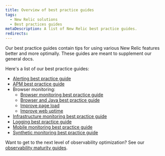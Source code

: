 ```yaml
---
title: Overview of best practice guides 
tags:
  - New Relic solutions
  - Best practices guides
metaDescription: A list of New Relic best practice guides. 
redirects:
---
```


Our best practice guides contain tips for using various New Relic features better and more optimally. These guides are meant to supplement our general docs. 

Here's a list of our best practice guides: 

* [Alerting best practice guide](/docs/new-relic-solutions/best-practices-guides/alerts-applied-intelligence/alerts-best-practices)
* [APM best practice guide](/docs/new-relic-solutions/best-practices-guides/full-stack-observability/apm-best-practices-guide)
* Browser monitoring: 
  * [Browser monitoring best practice guide](/docs/new-relic-solutions/best-practices-guides/full-stack-observability/browser-monitoring-best-practices-guide)
  * [Browser and Java best practice guide](/docs/new-relic-solutions/best-practices-guides/full-stack-observability/browser-monitoring-best-practices-java)
  * [Improve page load](/docs/new-relic-solutions/best-practices-guides/cx-improve-page-load)
  * [Improve web uptime](/docs/new-relic-solutions/best-practices-guides/cx-improve-web-uptime)
* [Infrastructure monitoring best practice guide](/docs/new-relic-solutions/best-practices-guides/full-stack-observability/infrastructure-monitoring-best-practices-guide)
* [Logging best practice guide](/docs/logs/get-started/logging-best-practices)
* [Mobile monitoring best practice guide](/docs/new-relic-solutions/best-practices-guides/full-stack-observability/mobile-monitoring-best-practices-guide)
* [Synthetic monitoring best practice guide](/docs/new-relic-solutions/best-practices-guides/full-stack-observability/synthetic-monitoring-best-practices-guide)

Want to get to the next level of observability optimization? See our [observability maturity guides](/docs/new-relic-solutions/observability-maturity/introduction). 